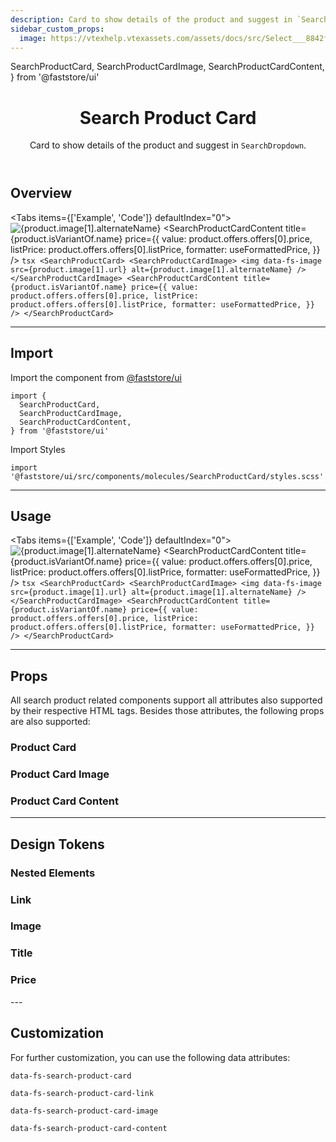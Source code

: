 ```yaml
---
description: Card to show details of the product and suggest in `SearchDropdown`.
sidebar_custom_props:
  image: https://vtexhelp.vtexassets.com/assets/docs/src/Select___8842f3b6522c3e8db0a887b3f216a6ab.png
---
```


  SearchProductCard,
  SearchProductCardImage,
  SearchProductCardContent,
} from '@faststore/ui'


<header>

# Search Product Card

Card to show details of the product and suggest in `SearchDropdown`.

</header>

## Overview

<Tabs items={['Example', 'Code']} defaultIndex="0">
  <Tab>
    <OverviewSection>
      <SearchProductCard>
        <SearchProductCardImage>
          <img
            data-fs-image
            src={product.image[1].url}
            alt={product.image[1].alternateName}
          />
        </SearchProductCardImage>
        <SearchProductCardContent
          title={product.isVariantOf.name}
          price={{
            value: product.offers.offers[0].price,
            listPrice: product.offers.offers[0].listPrice,
            formatter: useFormattedPrice,
          }}
        />
      </SearchProductCard>
    </OverviewSection>
  </Tab>
  <Tab>
    ```tsx
    <SearchProductCard>
      <SearchProductCardImage>
        <img
          data-fs-image
          src={product.image[1].url}
          alt={product.image[1].alternateName}
        />
      </SearchProductCardImage>
      <SearchProductCardContent
        title={product.isVariantOf.name}
        price={{
          value: product.offers.offers[0].price,
          listPrice: product.offers.offers[0].listPrice,
          formatter: useFormattedPrice,
        }}
      />
    </SearchProductCard>
    ```
  </Tab>
</Tabs>

---

## Import

Import the component from <a href="https://www.faststore.dev/reference/ui/get-started-faststore-ui">@faststore/ui</a>

```tsx
import {
  SearchProductCard,
  SearchProductCardImage,
  SearchProductCardContent,
} from '@faststore/ui'
```

Import Styles

```tsx
import '@faststore/ui/src/components/molecules/SearchProductCard/styles.scss'
```

---

## Usage

<Tabs items={['Example', 'Code']} defaultIndex="0">
  <Tab>
    <OverviewSection>
      <SearchProductCard>
        <SearchProductCardImage>
          <img
            data-fs-image
            src={product.image[1].url}
            alt={product.image[1].alternateName}
          />
        </SearchProductCardImage>
        <SearchProductCardContent
          title={product.isVariantOf.name}
          price={{
            value: product.offers.offers[0].price,
            listPrice: product.offers.offers[0].listPrice,
            formatter: useFormattedPrice,
          }}
        />
      </SearchProductCard>
    </OverviewSection>
  </Tab>
  <Tab>
    ```tsx
    <SearchProductCard>
      <SearchProductCardImage>
        <img
          data-fs-image
          src={product.image[1].url}
          alt={product.image[1].alternateName}
        />
      </SearchProductCardImage>
      <SearchProductCardContent
        title={product.isVariantOf.name}
        price={{
          value: product.offers.offers[0].price,
          listPrice: product.offers.offers[0].listPrice,
          formatter: useFormattedPrice,
        }}
      />
    </SearchProductCard>
    ```
  </Tab>
</Tabs>

---

## Props

All search product related components support all attributes also supported by their respective HTML tags. Besides those attributes, the following props are also supported:

### Product Card

<PropsSection name="SearchProductCard" />

### Product Card Image

<PropsSection name="SearchProductCardImage" />

### Product Card Content

<PropsSection name="SearchProductCardContent" />

---

## Design Tokens

### Nested Elements

### Link

<TokenTable>
  <TokenRow
    token="--fs-search-product-card-link-padding"
    value="var(--fs-spacing-1) var(--fs-spacing-3)"
  />
</TokenTable>

### Image

<TokenTable>
  <TokenRow
    token="--fs-search-product-card-image-border-radius"
    value="var(--fs-border-radius)"
  />
  <TokenRow
    token="--fs-search-product-card-image-margin-right"
    value="var(--fs-spacing-3)"
  />
  <TokenRow token="--fs-search-product-card-image-size" value="3.5rem" />
</TokenTable>

### Title

<TokenTable>
  <TokenRow
    token="--fs-search-product-card-title-margin-bottom"
    value="var(--fs-spacing-0)"
  />
  <TokenRow
    token="--fs-search-product-card-title-size"
    value="var(--fs-text-size-2)"
  />
  <TokenRow token="--fs-search-product-card-title-line-height" value="1.2" />
  <TokenRow
    token="--fs-search-product-card-title-color"
    value="var(--fs-color-text)"
    isColor
  />
</TokenTable>

### Price

<TokenTable>
  <TokenRow
    token="--fs-search-product-card-price-gap"
    value="var(--fs-spacing-1)"
  />
  <TokenRow
    token="--fs-search-product-card-price-size"
    value="var(--fs-text-size-2)"
  />
  <TokenRow
    token="--fs-search-product-card-tlisting-size"
    value="var(--fs-text-size-legend)"
  />
</TokenTable>
---

## Customization

For further customization, you can use the following data attributes:

`data-fs-search-product-card`

`data-fs-search-product-card-link`

`data-fs-search-product-card-image`

`data-fs-search-product-card-content`
